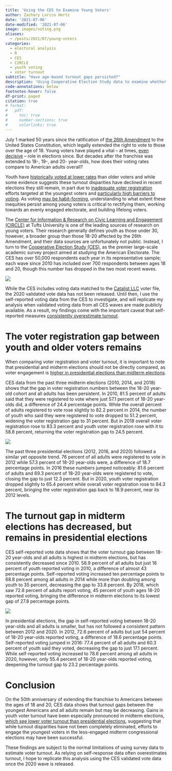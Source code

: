 ```yaml
---
title: 'Using the CES to Examine Young Voters'
author: Zachary Lorico Hertz
date: '2021-07-06'
date-modified: '2021-07-06'
image: images/voting.png
aliases: 
  - /posts/2021/07/young-voters
categories:
  - electoral analysis
  - R
  - CES
  - CIRCLE
  - youth voting
  - voter turnout
subtitle: "Have age-based turnout gaps persisted?"
description: 'Using Cooperative Election Study data to examine whether young voters continue to participate at lower rates than older Americans.'
code-annotations: below
footnotes-hover: false
df-print: paged
citation: true
# format:
#   pdf:
#     toc: true
#     number-sections: true
#     colorlinks: true
---
```


July 1 marked 50 years since the ratification of [the 26th Amendment]() to the United States Constitution, which legally extended the right to vote to those over the age of 18. Young voters have played a vital -- at times, [even decisive](https://www.theatlantic.com/politics/archive/2012/11/youth-vote-essential-to-obama-win-pew-study-shows/429561/) -- role in elections since. But decades after the franchise was extended to 18-, 19-, and 20- year-olds, how does their voting rates compare to American adults overall?

Youth have [historically voted at lower rates](https://circle.tufts.edu/our-research/broadening-youth-voting) than older voters and while some evidence suggests these turnout disparities have declined in recent elections they still remain, in part due to [inadequate voter registration](https://circle.tufts.edu/latest-research/five-weeks-away-youth-voter-registration-2016-lagging-youngest-eligible-voters) efforts targeted at the youngest voters and [particularly high barriers to voting](https://fivethirtyeight.com/features/why-younger-americans-dont-vote-more-often-no-its-not-apathy/). As voting [may be habit-forming](https://isps.yale.edu/research/publications/isps03-004), understanding to what extent these inequities persist among young voters is critical to rectifying them, working towards an evenly engaged electorate, and building lifelong voters.

The [Center for Information & Research on Civic Learning and Engagement (CIRCLE)](https://circle.tufts.edu/) at Tufts University is one of the leading sources of research on young voters. Their research generally defines youth as those under 30, however, a broader group than those 18-20 affected by the 26th Amendment, and their data sources are unfortunately not public. Instead, I turn to the [Cooperative Election Study (CES)](https://cces.gov.harvard.edu/), as the premier large-scale academic survey project aimed at studying the American Electorate. The CES has over 50,000 respondents each year in its representative sample; each wave since 2010 has included over 700 respondents between ages 18 and 20, though this number has dropped in the two most recent waves.

![](images/total-ns.png)<!-- -->

While the CES includes voting data matched to the [Catalist LLC](https://catalist.us/) voter file, the 2020 validated vote data has not been released. Until then, I use the self-reported voting data from the CES to investigate, and will replicate my analysis when validated voting data from all CES waves are made publicly available. As a result, my findings come with the important caveat that self-reported measures [consistently overestimate turnout](https://www.cambridge.org/core/journals/political-analysis/article/abs/why-does-the-american-national-election-study-overestimate-voter-turnout/78AAF29C00F368C735507F0D5160AE20).

# The voter registration gap between youth and older voters remains

When comparing voter registration and voter turnout, it is important to note that presidential and midterm elections should not be directly compared, as voter engagement is [higher in presidential elections than midterm elections](https://www.pewresearch.org/fact-tank/2014/07/24/voter-turnout-always-drops-off-for-midterm-elections-but-why/).

CES data from the past three midterm elections (2010, 2014, and 2018) shows that the gap in voter registration numbers between the 18-20 year-old cohort and all adults has been persistent. In 2010, 81.5 percent of adults said that they were registered to vote where just 57.1 percent of 18-20 year-olds did, a difference of 24.4 percentage points. While the overall percent of adults registered to vote rose slightly to 82.2 percent in 2014, the number of youth who said they were registered to vote dropped to 51.2 percent, widening the voter registration gap to 31 percent. But in 2018 overall voter registration rose to 83.3 percent and youth voter registration rose with it to 58.8 percent, returning the voter registration gap to 24.5 percent.

![](images/registration.png)<!-- -->

The past three presidential elections (2012, 2016, and 2020) followed a similar yet opposite trend. 76 percent of all adults were registered to vote in 2012 while 57.3 percent of 18-20 year-olds were, a difference of 18.7 percentage points. In 2016 these numbers jumped noticeably: 81.6 percent of adults and 69.3 percent of 18-20 year-olds were registered to vote, closing the gap to just 12.3 percent. But in 2020, youth voter registration dropped slightly to 65.4 percent while overall voter registration rose to 84.3 percent, bringing the voter registration gap back to 18.9 percent, near its 2012 levels.

# The turnout gap in midterm elections has decreased, but remains in presidential elections

CES self-reported vote data shows that the voter turnout gap between 18-20 year-olds and all adults is highest in midterm elections, but has consistently decreased since 2010. 58.9 percent of all adults but just 16 percent of youth reported voting in 2010, a difference of almost 43 percentage points. Self-reported voting increased ten percentage points to 68.8 percent among all adults in 2014 while more than doubling among youth to 35 percent, decreasing the gap to 33.8 percent. By 2018, which saw 72.8 percent of adults report voting, 45 percent of youth ages 18-20 reported voting, bringing the difference in midterm elections to its lowest gap of 27.8 percentage points.

![](images/voting.png)<!-- -->

In presidential elections, the gap in self-reported voting between 18-20 year-olds and all adults is smaller, but has not followed a consistent pattern between 2012 and 2020. In 2012, 72.6 percent of adults but just 54 percent of 18-20 year-olds reported voting, a difference of 18.6 percentage points. Self-reported voting jumped in 2016: 77.4 percent of all adults and 60.3 percent of youth said they voted, decreasing the gap to just 17.1 percent. While self-reported voting increased to 78.6 percent among all adults in 2020, however, only 55.4 percent of 18-20 year-olds reported voting, deepening the turnout gap to 23.2 percentage points.

# Conclusion

On the 50th anniversary of extending the franchise to Americans between the ages of 18 and 20, CES data shows that turnout gaps between the youngest Americans and all adults remain but may be decreasing. Gains in youth voter turnout have been especially pronounced in midterm elections, [which see lower voter turnout than presidential elections](https://www.census.gov/content/dam/Census/library/publications/2015/demo/p20-577.pdf), suggesting that while turnout disparities have not been completely eliminated, efforts to engage the youngest voters in the less-engaged midterm congressional elections may have been successful.

These findings are subject to the normal limitations of using survey data to estimate voter turnout. As relying on self-response data often overestimates turnout, I hope to replicate this analysis using the CES validated vote data once the 2020 wave is released.
